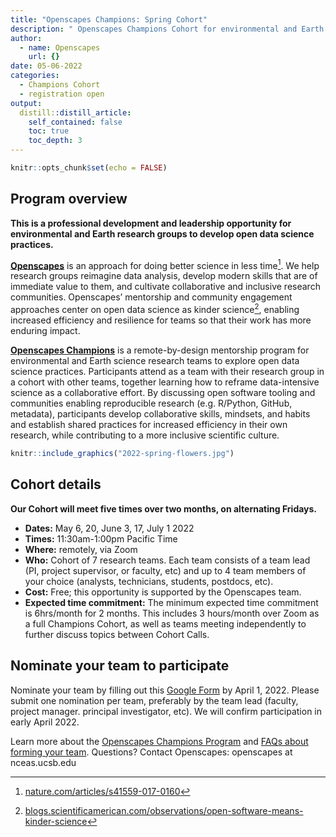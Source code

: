 ```yaml
---
title: "Openscapes Champions: Spring Cohort"
description: " Openscapes Champions Cohort for environmental and Earth science teams"
author:
  - name: Openscapes
    url: {}
date: 05-06-2022
categories:
  - Champions Cohort
  - registration open
output:
  distill::distill_article:
    self_contained: false
    toc: true
    toc_depth: 3
---
```


```r
knitr::opts_chunk$set(echo = FALSE)
```

## Program overview

**This is a professional development and leadership opportunity for environmental and Earth research groups to develop open data science practices.**

**[Openscapes](https://openscapes.org)** is an approach for doing better science in less time[^1]. We help research groups reimagine data analysis, develop modern skills that are of immediate value to them, and cultivate collaborative and inclusive research communities. Openscapes’ mentorship and community engagement approaches center on open data science as kinder science[^2], enabling increased efficiency and resilience for teams so that their work has more enduring impact. 

**[Openscapes Champions](https://www.openscapes.org/champions/)** is a remote-by-design mentorship program for environmental and Earth science research teams to explore open data science practices. Participants attend as a team with their research group in a cohort with other teams, together learning how to reframe data-intensive science as a collaborative effort. By discussing open software tooling and communities enabling reproducible research (e.g. R/Python, GitHub, metadata), participants develop collaborative skills, mindsets, and habits and establish shared practices for increased efficiency in their own research, while contributing to a more inclusive scientific culture. 


```r
knitr::include_graphics("2022-spring-flowers.jpg")  
```


## Cohort details

**Our Cohort will meet five times over two months, on alternating Fridays.**

* **Dates:** May 6, 20, June 3, 17, July 1  2022
* **Times:** 11:30am-1:00pm Pacific Time
* **Where:** remotely, via Zoom
* **Who:** Cohort of 7 research teams. Each team consists of a team lead (PI, project supervisor, or faculty, etc) and up to 4 team members of your choice (analysts, technicians, students, postdocs, etc). 
* **Cost:** Free; this opportunity is supported by the Openscapes team.
* **Expected time commitment:** The minimum expected time commitment is 6hrs/month for 2 months. This includes 3 hours/month over Zoom as a full Champions Cohort, as well as teams meeting independently to further discuss topics between Cohort Calls. 

## Nominate your team to participate

Nominate your team by filling out this [Google Form](https://docs.google.com/forms/d/e/1FAIpQLScg85USS-QwSj8xa9hwBeJfXV-u971Z9DeOUZEunIA7rUamwA/viewform?usp=sf_link) by April 1, 2022. Please submit one nomination per team, preferably by the team lead (faculty, project manager. principal investigator, etc). We will confirm participation in early April 2022. 

Learn more about the [Openscapes Champions Program](https://openscapes.org/champions) and [FAQs about forming your team](https://openscapes.org/faq). Questions? Contact Openscapes: openscapes at nceas.ucsb.edu


[^1]:
     [nature.com/articles/s41559-017-0160](https://nature.com/articles/s41559-017-0160) 

[^2]:
     [blogs.scientificamerican.com/observations/open-software-means-kinder-science](https://blogs.scientificamerican.com/observations/open-software-means-kinder-science) 
